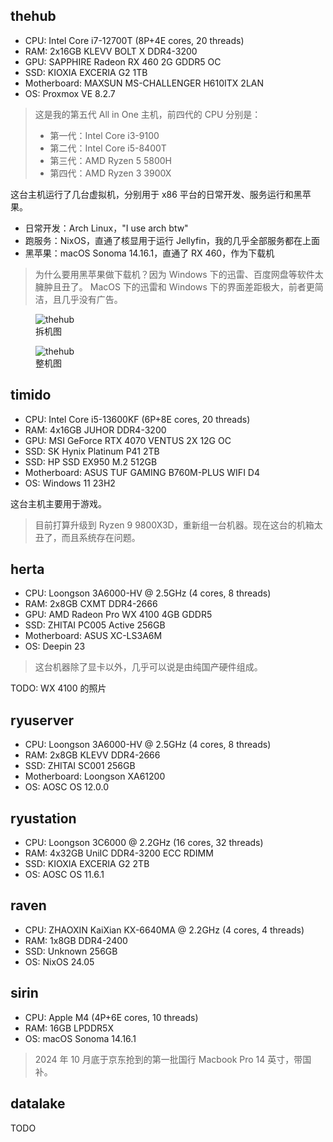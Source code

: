 ## thehub

- CPU: Intel Core i7-12700T (8P+4E cores, 20 threads)
- RAM: 2x16GB KLEVV BOLT X DDR4-3200
- GPU: SAPPHIRE Radeon RX 460 2G GDDR5 OC
- SSD: KIOXIA EXCERIA G2 1TB
- Motherboard: MAXSUN MS-CHALLENGER H610ITX 2LAN
- OS: Proxmox VE 8.2.7

> 这是我的第五代 All in One 主机，前四代的 CPU 分别是：
> - 第一代：Intel Core i3-9100
> - 第二代：Intel Core i5-8400T
> - 第三代：AMD Ryzen 5 5800H
> - 第四代：AMD Ryzen 3 3900X

这台主机运行了几台虚拟机，分别用于 x86 平台的日常开发、服务运行和黑苹果。

- 日常开发：Arch Linux，"I use arch btw"
- 跑服务：NixOS，直通了核显用于运行 Jellyfin，我的几乎全部服务都在上面
- 黑苹果：macOS Sonoma 14.16.1，直通了 RX 460，作为下载机

> 为什么要用黑苹果做下载机？因为 Windows 下的迅雷、百度网盘等软件太臃肿且丑了。
> MacOS 下的迅雷和 Windows 下的界面差距极大，前者更简洁，且几乎没有广告。

<div className="grid grid-cols-2 gap-4">
  <figure>
    <img src="/assets/hardware/thehub.jpg" alt="thehub" className="inline-block text-center h-[320px] w-auto" />
    <figcaption className="mt-2">拆机图</figcaption>
  </figure>
  <figure>
    <img src="/assets/hardware/thehub2.jpg" alt="thehub" className="inline-block text-center h-[320px] w-auto" />
    <figcaption className="mt-2">整机图</figcaption>
  </figure>
</div>

## timido

- CPU: Intel Core i5-13600KF (6P+8E cores, 20 threads)
- RAM: 4x16GB JUHOR DDR4-3200
- GPU: MSI GeForce RTX 4070 VENTUS 2X 12G OC
- SSD: SK Hynix Platinum P41 2TB
- SSD: HP SSD EX950 M.2 512GB
- Motherboard: ASUS TUF GAMING B760M-PLUS WIFI D4
- OS: Windows 11 23H2

这台主机主要用于游戏。

> 目前打算升级到 Ryzen 9 9800X3D，重新组一台机器。现在这台的机箱太丑了，而且系统存在问题。

## herta

- CPU: Loongson 3A6000-HV @ 2.5GHz (4 cores, 8 threads)
- RAM: 2x8GB CXMT DDR4-2666
- GPU: AMD Radeon Pro WX 4100 4GB GDDR5
- SSD: ZHITAI PC005 Active 256GB
- Motherboard: ASUS XC-LS3A6M
- OS: Deepin 23

> 这台机器除了显卡以外，几乎可以说是由纯国产硬件组成。

TODO: WX 4100 的照片

## ryuserver

- CPU: Loongson 3A6000-HV @ 2.5GHz (4 cores, 8 threads)
- RAM: 2x8GB KLEVV DDR4-2666
- SSD: ZHITAI SC001 256GB
- Motherboard: Loongson XA61200
- OS: AOSC OS 12.0.0

## ryustation

- CPU: Loongson 3C6000 @ 2.2GHz (16 cores, 32 threads)
- RAM: 4x32GB UniIC DDR4-3200 ECC RDIMM
- SSD: KIOXIA EXCERIA G2 2TB
- OS: AOSC OS 11.6.1

## raven

- CPU: ZHAOXIN KaiXian KX-6640MA @ 2.2GHz (4 cores, 4 threads)
- RAM: 1x8GB DDR4-2400
- SSD: Unknown 256GB
- OS: NixOS 24.05

## sirin

- CPU: Apple M4 (4P+6E cores, 10 threads)
- RAM: 16GB LPDDR5X
- OS: macOS Sonoma 14.16.1

> 2024 年 10 月底于京东抢到的第一批国行 Macbook Pro 14 英寸，带国补。

## datalake

TODO
